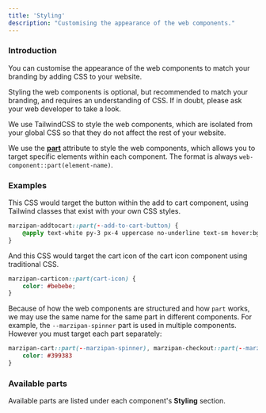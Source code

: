```yaml
---
title: 'Styling'
description: "Customising the appearance of the web components."
---
```


### Introduction
You can customise the appearance of the web components to match your branding by adding CSS to your website.

<Tip>
Styling the web components is optional, but recommended to match your branding, and requires an understanding of CSS. If in doubt, please ask your web developer to take a look.
</Tip>

We use TailwindCSS to style the web components, which are isolated from your global CSS so that they do not affect the rest of your website.

We use the [**part**](https://developer.mozilla.org/en-US/docs/Web/CSS/::part) attribute to style the web components, which allows you to target specific elements within each component. The format is always `web-component::part(element-name)`.

### Examples

This CSS would target the button within the add to cart component, using Tailwind classes that exist with your own CSS styles.

```css
marzipan-addtocart::part(--add-to-cart-button) {
    @apply text-white py-3 px-4 uppercase no-underline text-sm hover:bg-zinc-900;
}
```

And this CSS would target the cart icon of the cart icon component using traditional CSS.

```css
marzipan-carticon::part(cart-icon) {
    color: #bebebe;
}
```

Because of how the web components are structured and how `part` works, we may use the same name for the same part in different components. For example, the `--marzipan-spinner` part is used in multiple components. However you must target each part separately:

```css
marzipan-cart::part(--marzipan-spinner), marzipan-checkout::part(--marzipan-spinner) {
    color: #399383
}
```

### Available parts

Available parts are listed under each component's **Styling** section.

